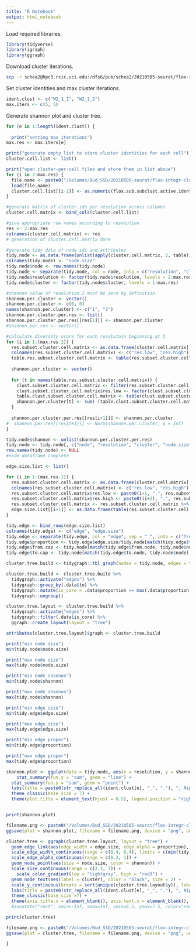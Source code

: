 ```yaml
---
title: "R Notebook"
output: html_notebook
---
```


Load required libraries.
```r
library(tidyverse)
library(igraph)
library(ggraph)
```
Download cluster iterations.
```bash
scp -r schea2@hpc3.rcic.uci.edu:/dfs6/pub/schea2/20210505-seurat/flox-integr-clust-5/flox-W2-clust-2/flox-W2_1-clust-2/flox-W*-cluster-iters /Volumes/Bud_SSD/20210505-seurat/flox-integr-clust-5/flox-W2-clust-2/flox-W2_1-clust-2
```

Set cluster identities and max cluster iterations.
```r
ident.clust <- c("W2_1_1", "W2_1_2")
max.iters <- c(5, 5)
```

Generate shannon plot and cluster tree. 
```r

for (e in 1:length(ident.clust)) {
  
  print("setting max iterations")
max.res <- max.iters[e]

print("generate empty list to store cluster identities for each cell")
cluster.cell.list <- list()

print("open cluster-per-cell files and store them in list above")
for (i in 2:max.res) {
  file.name <- paste0("/Volumes/Bud_SSD/20210505-seurat/flox-integr-clust-5/flox-W2-clust-2/flox-W2_1-clust-2/flox-", ident.clust[e], "-cluster-iters/cluster-per-cell-flox-", ident.clust[e], "-clust-", i, ".Robj")
  load(file.name)
  cluster.cell.list[[i-1]] <- as.numeric(flox.sub.subclust.active.ident)
}

#generate matrix of cluster ids per resolution across columns
cluster.cell.matrix <- bind_cols(cluster.cell.list)

#give appropriate row names according to resolution
res <- 2:max.res
colnames(cluster.cell.matrix) <- res
# generation of cluster.cell.matrix done

#generate tidy data of node ids and attributes
tidy.node <- as.data.frame(unlist(apply(cluster.cell.matrix, 2, table)))
colnames(tidy.node) <- "node.size"
tidy.node$node <- row.names(tidy.node)
tidy.node <- separate(tidy.node, col = node, into = c("resolution", "cluster"), remove = FALSE)
tidy.node$resolution <- factor(tidy.node$resolution, levels = 2:max.res)
tidy.node$cluster <- factor(tidy.node$cluster, levels = 1:max.res)

#shannon value of resolution 2 must be zero by definition
shannon.per.cluster <- vector()
shannon.per.cluster <- c(0, 0)
names(shannon.per.cluster) <- c("1", "2")
shannon.per.cluster.per.res <- list()
shannon.per.cluster.per.res[[res[1]]] <- shannon.per.cluster
#shannon.per.res <- vector()

#calculate diversity score for each resolutoin beginning at 3
for (i in 1:(max.res-2)) {
  res.subset.cluster.cell.matrix <- as.data.frame(cluster.cell.matrix[, c(i, i+1)])
  colnames(res.subset.cluster.cell.matrix) <- c("res.low", "res.high")
  table.res.subset.cluster.cell.matrix <- table(res.subset.cluster.cell.matrix[, "res.high"])
  
  shannon.per.cluster <- vector()
  
  for (t in names(table.res.subset.cluster.cell.matrix)) {
    clust.subset.cluster.cell.matrix <- filter(res.subset.cluster.cell.matrix,  res.high == t)
    clust.subset.cluster.cell.matrix$res.low <- factor(clust.subset.cluster.cell.matrix$res.low)
    table.clust.subset.cluster.cell.matrix <- table(clust.subset.cluster.cell.matrix$res.low)
    shannon.per.cluster[t] <- sum(-(table.clust.subset.cluster.cell.matrix/table.res.subset.cluster.cell.matrix[t])*log(table.clust.subset.cluster.cell.matrix/table.res.subset.cluster.cell.matrix[t]))
  }
  
  shannon.per.cluster.per.res[[res[i+1]]] <- shannon.per.cluster
#  shannon.per.res[[res[i+1]]] <- Norm(shannon.per.cluster, p = Inf)
}

tidy.node$shannon <- unlist(shannon.per.cluster.per.res)
tidy.node <- tidy.node[, c("node", "resolution", "cluster", "node.size", "shannon")]
row.names(tidy.node) <- NULL
#node dataframe complete

edge.size.list <- list()

for (i in 1:(max.res-2)) {
  res.subset.cluster.cell.matrix <- as.data.frame(cluster.cell.matrix[, c(i, i+1)])
  colnames(res.subset.cluster.cell.matrix) <- c("res.low", "res.high")
  res.subset.cluster.cell.matrix$res.low <- paste0(i+1, ".", res.subset.cluster.cell.matrix$res.low)
  res.subset.cluster.cell.matrix$res.high <- paste0((i+2), ".", res.subset.cluster.cell.matrix$res.high)
  res.subset.cluster.cell.matrix <- res.subset.cluster.cell.matrix %>% unite("edge", c(res.low, res.high), sep = "_")
  edge.size.list[[i+1]] <- as.data.frame(table(res.subset.cluster.cell.matrix))
}

tidy.edge <- bind_rows(edge.size.list)
colnames(tidy.edge) <- c("edge", "edge.size")
tidy.edge <- separate(tidy.edge, col = "edge", sep = "_", into = c("from.node", "to.node"))
tidy.edge$proportion <- tidy.edge$edge.size/tidy.node[match(tidy.edge$to.node, tidy.node$node), "node.size"]
tidy.edge$from.cap <- tidy.node[match(tidy.edge$from.node, tidy.node$node), "node.size"]
tidy.edge$to.cap <- tidy.node[match(tidy.edge$to.node, tidy.node$node), "node.size"]

cluster.tree.build <- tidygraph::tbl_graph(nodes = tidy.node, edges = tidy.edge)

cluster.tree.build <- cluster.tree.build %>%
  tidygraph::activate("edges") %>%
  tidygraph::group_by(.data$to) %>%
  tidygraph::mutate(is_core = .data$proportion == max(.data$proportion)) %>%
  tidygraph::ungroup()

cluster.tree.layout <- cluster.tree.build %>%
  tidygraph::activate("edges") %>%
  tidygraph::filter(.data$is_core) %>%
  ggraph::create_layout(layout = "tree")

attributes(cluster.tree.layout)$graph <- cluster.tree.build

print("min node size")
min(tidy.node$node.size)

print("max node size")
max(tidy.node$node.size)

print("min node shannon")
min(tidy.node$shannon)

print("max node shannon")
max(tidy.node$shannon)

print("min edge size")
min(tidy.edge$edge.size)

print("max edge size")
max(tidy.edge$edge.size)

print("min edge propor")
min(tidy.edge$proportion)

print("max edge propor")
max(tidy.edge$proportion)

shannon.plot <- ggplot(data = tidy.node, aes(x = resolution, y = shannon, group = 1)) + 
    stat_summary(fun.y = "sum", geom = "line") +
  stat_summary(fun.y = "sum", geom = "point") +
  labs(title = paste0(str_replace_all(ident.clust[e], "_", "."), ", Nipbl Flox/+"), x = "No. of Clusters", y = "Total Shannon Entropy") +
  theme_classic(base_size = 7) + 
  theme(plot.title = element_text(hjust = 0.5), legend.position = "right")


print(shannon.plot)

filename.png <- paste0("/Volumes/Bud_SSD/20210505-seurat/flox-integr-clust-5/flox-W2-clust-2/flox-W2_1-clust-2/summary-shannon-flox-", ident.clust[e], ".png")
ggsave(plot = shannon.plot, filename = filename.png, device = "png", units = "in", width = 6.5, height = 4.5)

cluster.tree <- ggraph(cluster.tree.layout, layout = "tree") +
  geom_edge_link(aes(edge_width = edge.size, edge_alpha = proportion), color = "black") +
  scale_edge_width_continuous(range = c(0.4, 6.4), limits = c(min(tidy.edge$edge.size)^2*0, max(tidy.edge$edge.size))) +
  scale_edge_alpha_continuous(range = c(0.2, 1)) +
  geom_node_point(aes(size = node.size, color = shannon)) +
  scale_size_continuous(range = c(2.3, 7)) +
    scale_color_gradient(low = "lightgray", high = "red3") +
  geom_node_text(aes(label = cluster), color = "black", size = 2) +
  scale_y_continuous(breaks = sort(unique(cluster.tree.layout$y)), labels = rev(res)) +
  labs(title = paste0(str_replace_all(ident.clust[e], "_", "."), ", Nipbl Flox/+"), y = "No. of Clusters", size = "No. of Cells\nin Cluster", color = "Shannon\nEntropy", edge_width = "No. of Cells\nContributing to\nProceeding\nCluster", edge_alpha = "Fraction of\nCells Within\nProceeding\nCluster") +
  theme_classic(base_size =7) +
  theme(axis.title.x = element_blank(), axis.text.x = element_blank(),  axis.ticks = element_blank(), axis.line = element_blank(), panel.grid.major.y = element_line(colour = "gray"), plot.title = element_text(hjust = 0.5))
  #annotate("rect", xmin=-Inf, xmax=Inf, ymin=6.5, ymax=7.5, color="red3", alpha = 0)

print(cluster.tree)

filename.png <- paste0("/Volumes/Bud_SSD/20210505-seurat/flox-integr-clust-5/flox-W2-clust-2/flox-W2_1-clust-2/cluster-tree-flox-", ident.clust[e], ".png")
ggsave(plot = cluster.tree, filename = filename.png, device = "png", units = "in", width = 6.5, height = 9)

}
```
